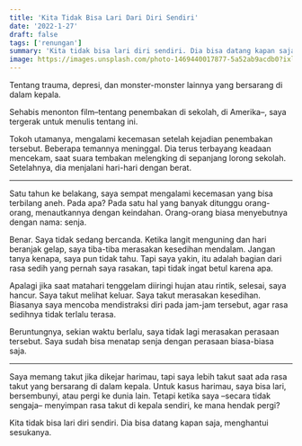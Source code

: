 ```yaml
---
title: 'Kita Tidak Bisa Lari Dari Diri Sendiri'
date: '2022-1-27'
draft: false
tags: ['renungan']
summary: 'Kita tidak bisa lari diri sendiri. Dia bisa datang kapan saja, menghantui sesukanya.'
image: https://images.unsplash.com/photo-1469440017877-5a52ab9acdb0?ixlib=rb-1.2.1&ixid=MnwxMjA3fDB8MHxwaG90by1wYWdlfHx8fGVufDB8fHx8&fit=crop&auto=format
---
```


Tentang trauma, depresi, dan monster-monster lainnya yang bersarang di dalam kepala.

Sehabis menonton film–tentang penembakan di sekolah, di Amerika–, saya tergerak untuk menulis
tentang ini.

Tokoh utamanya, mengalami kecemasan setelah kejadian penembakan tersebut. Beberapa temannya
meninggal. Dia terus terbayang keadaan mencekam, saat suara tembakan melengking di sepanjang lorong
sekolah. Setelahnya, dia menjalani hari-hari dengan berat.

---

Satu tahun ke belakang, saya sempat mengalami kecemasan yang bisa terbilang aneh. Pada apa? Pada
satu hal yang banyak ditunggu orang-orang, menautkannya dengan keindahan. Orang-orang biasa
menyebutnya dengan nama: senja.

Benar. Saya tidak sedang bercanda. Ketika langit menguning dan hari beranjak gelap, saya tiba-tiba
merasakan kesedihan mendalam. Jangan tanya kenapa, saya pun tidak tahu. Tapi saya yakin, itu adalah
bagian dari rasa sedih yang pernah saya rasakan, tapi tidak ingat betul karena apa.

Apalagi jika saat matahari tenggelam diiringi hujan atau rintik, selesai, saya hancur. Saya takut
melihat keluar. Saya takut merasakan kesedihan. Biasanya saya mencoba mendistraksi diri pada jam-jam
tersebut, agar rasa sedihnya tidak terlalu terasa.

Beruntungnya, sekian waktu berlalu, saya tidak lagi merasakan perasaan tersebut. Saya sudah bisa
menatap senja dengan perasaan biasa-biasa saja.

---

Saya memang takut jika dikejar harimau, tapi saya lebih takut saat ada rasa takut yang bersarang di
dalam kepala. Untuk kasus harimau, saya bisa lari, bersembunyi, atau pergi ke dunia lain. Tetapi
ketika saya –secara tidak sengaja– menyimpan rasa takut di kepala sendiri, ke mana hendak pergi?

Kita tidak bisa lari diri sendiri. Dia bisa datang kapan saja, menghantui sesukanya.

